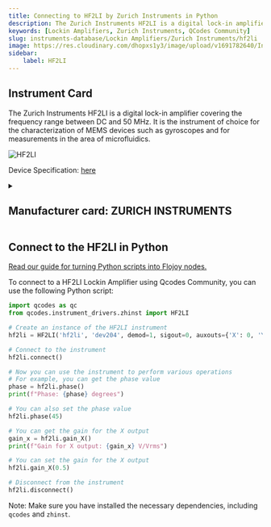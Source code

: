 ```yaml
---
title: Connecting to HF2LI by Zurich Instruments in Python
description: The Zurich Instruments HF2LI is a digital lock-in amplifier covering the frequency range between DC and 50 MHz. It is the instrument of choice for the characterization of MEMS devices such as gyroscopes and for measurements in the area of microfluidics.
keywords: [Lockin Amplifiers, Zurich Instruments, QCodes Community] 
slug: instruments-database/Lockin Amplifiers/Zurich Instruments/hf2li 
image: https://res.cloudinary.com/dhopxs1y3/image/upload/v1691782640/Instruments/Lockin%20Amplifiers/HF2LI/HF2LI.webp
sidebar:
    label: HF2LI 
---
```



## Instrument Card

The Zurich Instruments HF2LI is a digital lock-in amplifier covering the frequency range between DC and 50 MHz. It is the instrument of choice for the characterization of MEMS devices such as gyroscopes and for measurements in the area of microfluidics.

![HF2LI](https://res.cloudinary.com/dhopxs1y3/image/upload/v1691782640/Instruments/Lockin%20Amplifiers/HF2LI/HF2LI.webp)

Device Specification: [here](https://lasphotonics.com/wp-content/uploads/2020/12/zi_hf2li_leaflet_web.pdf)

<details style={{ marginTop: "15px"}}>
<summary><h2 style={{display:'inline'}}>Manufacturer card: ZURICH INSTRUMENTS</h2></summary>

![ZURICH INSTRUMENTS](https://res.cloudinary.com/dhopxs1y3/image/upload/v1692806207/Instruments/Vendor%20Logos/Zurich_Instruments.png)

Zurich Instruments Ltd. is a privately owned company developing and selling advanced test and measurement instruments equipped with software for dynamic signal analysis.

- Headquarters: Switzerland
- Yearly Revenue (millions, USD): 38
- Vendor Website: [here](https://www.zhinst.com/americas/en)

</details>


<FeaturedInstrumentVideo category="LOCKIN_AMPLIFIERS" />

## Connect to the HF2LI in Python

[Read our guide for turning Python scripts into Flojoy nodes.](https://docs.flojoy.ai/contribution/blocks/custom-flojoy-block/)



<Tabs>
<TabItem value="Flojoy" label="Flojoy" className="flojoy-instrument-tabs">

<SectionsCard category="LOCKIN_AMPLIFIERS" manufacturer="Zurich Instruments"></SectionsCard>

</TabItem>
<TabItem value="QCodes Community" label="QCodes Community">

To connect to a HF2LI Lockin Amplifier using Qcodes Community, you can use the following Python script:

```python
import qcodes as qc
from qcodes.instrument_drivers.zhinst import HF2LI

# Create an instance of the HF2LI instrument
hf2li = HF2LI('hf2li', 'dev204', demod=1, sigout=0, auxouts={'X': 0, 'Y': 3})

# Connect to the instrument
hf2li.connect()

# Now you can use the instrument to perform various operations
# For example, you can get the phase value
phase = hf2li.phase()
print(f"Phase: {phase} degrees")

# You can also set the phase value
hf2li.phase(45)

# You can get the gain for the X output
gain_x = hf2li.gain_X()
print(f"Gain for X output: {gain_x} V/Vrms")

# You can set the gain for the X output
hf2li.gain_X(0.5)

# Disconnect from the instrument
hf2li.disconnect()
```

Note: Make sure you have installed the necessary dependencies, including `qcodes` and `zhinst`.

</TabItem>
</Tabs>